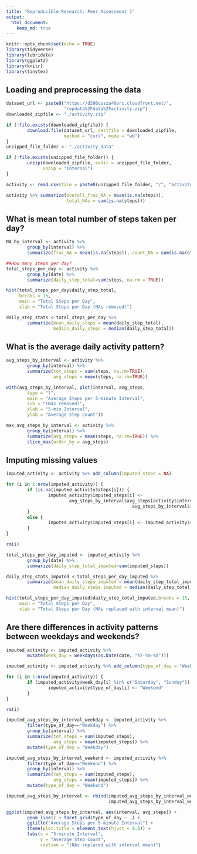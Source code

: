 ```yaml
---
title: "Reproducible Research: Peer Assessment 1"
output: 
  html_document:
    keep_md: true
---
```


```r
knitr::opts_chunk$set(echo = TRUE)
library(tidyverse)
library(lubridate)
library(ggplot2)
library(knitr)
library(tinytex)
```

## Loading and preprocessing the data

```r
dataset_url <- paste0("https://d396qusza40orc.cloudfront.net/",
                      "repdata%2Fdata%2Factivity.zip")
downloaded_zipfile <- "./activity.zip"

if (!file.exists(downloaded_zipfile)) {
        download.file(dataset_url, destfile = downloaded_zipfile, 
                      method = "curl", mode = "wb")
}
unzipped_file_folder <- "./activity_data"

if (!file.exists(unzipped_file_folder)) {
        unzip(downloaded_zipfile, exdir = unzipped_file_folder,
              unzip = "internal")
}

activity <- read.csv(file = paste0(unzipped_file_folder, "/", "activity.csv"))
```


```r
activity %>% summarize(overall_frac_NA = mean(is.na(steps)),
                       total_NAs = sum(is.na(steps)))
```

## What is mean total number of steps taken per day?

```r
NA_by_interval <- activity %>%
        group_by(interval) %>%
        summarize(frac_NA = mean(is.na(steps)), count_NA = sum(is.na(steps)))

##How many steps per day?
total_steps_per_day <- activity %>%
        group_by(date) %>%
        summarize(daily_step_total=sum(steps, na.rm = TRUE))

hist(total_steps_per_day$daily_step_total,
     breaks = 15,
     main = "Total Steps per Day",
     xlab = "Total Steps per Day (NAs removed)")

daily_step_stats <-total_steps_per_day %>%
        summarize(mean_daily_steps = mean(daily_step_total),
                  median_daily_steps = median(daily_step_total))
```



## What is the average daily activity pattern?

```r
avg_steps_by_interval <- activity %>%
        group_by(interval) %>%
        summarize(tot_steps = sum(steps, na.rm=TRUE),
                  avg_steps = mean(steps, na.rm=TRUE))

with(avg_steps_by_interval, plot(interval, avg_steps,
        type = "l",
        main = "Average Steps per 5-minute Interval",
        sub = "(NAs removed)",
        xlab = "5-min Interval",
        ylab = "Average Step Count"))
```

```r
max_avg_steps_by_interval <- activity %>%
        group_by(interval) %>%
        summarize(avg_steps = mean(steps, na.rm=TRUE)) %>%
        slice_max(order_by = avg_steps)
```


## Imputing missing values

```r
imputed_activity <- activity %>% add_column(imputed_steps = NA)

for (i in 1:nrow(imputed_activity)) {
        if (is.na(imputed_activity$steps[i])) {
                imputed_activity$imputed_steps[i] <-
                        avg_steps_by_interval$avg_steps[activity$interval[i] ==
                                                avg_steps_by_interval$interval]
        }
        else {
                imputed_activity$imputed_steps[i] <- imputed_activity$steps[i]
        }
}

rm(i)
```

```r
total_steps_per_day_imputed <- imputed_activity %>%
        group_by(date) %>%
        summarize(daily_step_total_imputed=sum(imputed_steps))

daily_step_stats_imputed <-total_steps_per_day_imputed %>%
        summarize(mean_daily_steps_imputed = mean(daily_step_total_imputed),
                  median_daily_steps_imputed = median(daily_step_total_imputed))

hist(total_steps_per_day_imputed$daily_step_total_imputed,breaks = 15,
     main = "Total Steps per Day",
     xlab = "Total Steps per Day (NAs replaced with interval mean)")
```


## Are there differences in activity patterns between weekdays and weekends?

```r
imputed_activity <- imputed_activity %>%
        mutate(week_day = weekdays(as.Date(date, "%Y-%m-%d")))

imputed_activity <- imputed_activity %>% add_column(type_of_day = "Weekday")

for (i in 1:nrow(imputed_activity)) {
        if (imputed_activity$week_day[i] %in% c("Saturday", "Sunday")) {
                imputed_activity$type_of_day[i] <- "Weekend"
        }
}

rm(i)

imputed_avg_steps_by_interval_weekday <- imputed_activity %>%
        filter(type_of_day=="Weekday") %>%
        group_by(interval) %>%
        summarize(tot_steps = sum(imputed_steps),
                  avg_steps = mean(imputed_steps)) %>%
        mutate(type_of_day = "Weekday")

imputed_avg_steps_by_interval_weekend <- imputed_activity %>%
        filter(type_of_day=="Weekend") %>%
        group_by(interval) %>%
        summarize(tot_steps = sum(imputed_steps),
                  avg_steps = mean(imputed_steps)) %>%
        mutate(type_of_day = "Weekend")

imputed_avg_steps_by_interval <- rbind(imputed_avg_steps_by_interval_weekday,
                                       imputed_avg_steps_by_interval_weekend)
```

```r
ggplot(imputed_avg_steps_by_interval, aes(interval, avg_steps)) +
        geom_line() + facet_grid(type_of_day ~ .) +
        ggtitle("Average Steps per 5-minute Interval") +
        theme(plot.title = element_text(hjust = 0.5)) +
        labs(x = "5-minute Interval",
             y = "Average Step Count",
             caption = "(NAs replaced with interval mean)")
```

